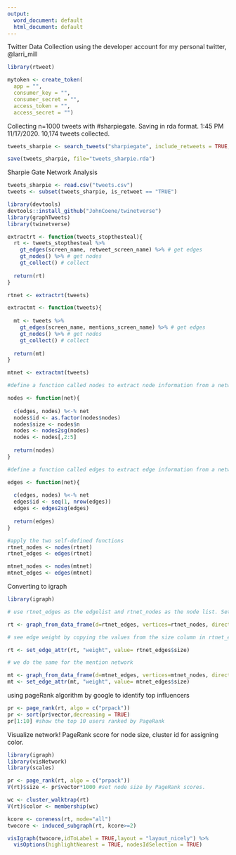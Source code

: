 ---
output:
  word_document: default
  html_document: default
---


Twitter Data Collection using the developer account for my personal twitter, @larri_mill

``` {r}
library(rtweet)

mytoken <- create_token(
  app = "",
  consumer_key = "",
  consumer_secret = "",
  access_token = "",
  access_secret = "")

``` 

Collecting n=1000 tweets with #sharpiegate. Saving in rda format. 1:45 PM 11/17/2020. 10,174 tweets collected.
``` {r}
tweets_sharpie <- search_tweets("sharpiegate", include_retweets = TRUE, n = 1000, retryonratelimit = TRUE,  token = mytoken)

save(tweets_sharpie, file="tweets_sharpie.rda")
```



Sharpie Gate Network Analysis
```{r}
tweets_sharpie <- read.csv("tweets.csv")
tweets <- subset(tweets_sharpie, is_retweet == "TRUE")

library(devtools) 
devtools::install_github("JohnCoene/twinetverse")
library(graphTweets)
library(twinetverse)

extractrt <- function(tweets_stopthesteal){
  rt <- tweets_stopthesteal %>% 
    gt_edges(screen_name, retweet_screen_name) %>% # get edges
    gt_nodes() %>% # get nodes
    gt_collect() # collect
  
  return(rt)
}

rtnet <- extractrt(tweets)

extractmt <- function(tweets){
  
  mt <- tweets %>% 
    gt_edges(screen_name, mentions_screen_name) %>% # get edges
    gt_nodes() %>% # get nodes
    gt_collect() # collect
  
  return(mt)
}

mtnet <- extractmt(tweets)

#define a function called nodes to extract node information from a network object

nodes <- function(net){
  
  c(edges, nodes) %<-% net
  nodes$id <- as.factor(nodes$nodes) 
  nodes$size <- nodes$n 
  nodes <- nodes2sg(nodes)
  nodes <- nodes[,2:5]
  
  return(nodes)
}

#define a function called edges to extract edge information from a network object

edges <- function(net){
  
  c(edges, nodes) %<-% net
  edges$id <- seq(1, nrow(edges))
  edges <- edges2sg(edges)
  
  return(edges)
}

#apply the two self-defined functions
rtnet_nodes <- nodes(rtnet)
rtnet_edges <- edges(rtnet)

mtnet_nodes <- nodes(mtnet)
mtnet_edges <- edges(mtnet)
```

Converting to igraph
``` {r}
library(igraph)

# use rtnet_edges as the edgelist and rtnet_nodes as the node list. Set the network type as directed

rt <- graph_from_data_frame(d=rtnet_edges, vertices=rtnet_nodes, directed=T) 

# see edge weight by copying the values from the size column in rtnet_edges

rt <- set_edge_attr(rt, "weight", value= rtnet_edges$size)

# we do the same for the mention network

mt <- graph_from_data_frame(d=mtnet_edges, vertices=mtnet_nodes, directed=T) 
mt <- set_edge_attr(mt, "weight", value= mtnet_edges$size)
```

using pageRank algorithm by google to identify top influencers
```{r}
pr <- page_rank(rt, algo = c("prpack"))
pr <- sort(pr$vector,decreasing = TRUE)
pr[1:10] #show the top 10 users ranked by PageRank
```

Visualize network!  PageRank score for node size, cluster id for assigning color.
```{r}
library(igraph)
library(visNetwork)
library(scales)

pr <- page_rank(rt, algo = c("prpack"))
V(rt)$size <- pr$vector*1000 #set node size by PageRank scores.

wc <- cluster_walktrap(rt)
V(rt)$color <- membership(wc)

kcore <- coreness(rt, mode="all") 
twocore <- induced_subgraph(rt, kcore>=2)

visIgraph(twocore,idToLabel = TRUE,layout = "layout_nicely") %>%
  visOptions(highlightNearest = TRUE, nodesIdSelection = TRUE) 


```
